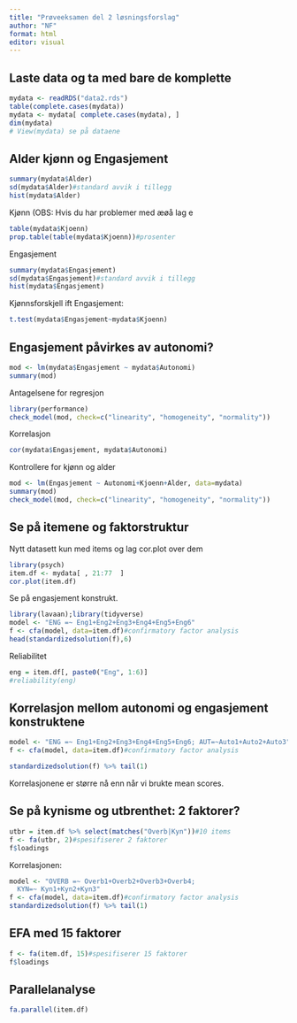 ```yaml
---
title: "Prøveeksamen del 2 løsningsforslag"
author: "NF"
format: html
editor: visual
---
```


## Laste data og ta med bare de komplette

```r
mydata <- readRDS("data2.rds")
table(complete.cases(mydata))
mydata <- mydata[ complete.cases(mydata), ]
dim(mydata)
# View(mydata) se på dataene
```

## Alder kjønn og Engasjement

```r
summary(mydata$Alder)
sd(mydata$Alder)#standard avvik i tillegg
hist(mydata$Alder)
```

Kjønn (OBS: Hvis du har problemer med æøå lag e

```r
table(mydata$Kjoenn)
prop.table(table(mydata$Kjoenn))#prosenter
```

Engasjement

```r
summary(mydata$Engasjement)
sd(mydata$Engasjement)#standard avvik i tillegg
hist(mydata$Engasjement)
```

Kjønnsforskjell ift Engasjement:

```r
t.test(mydata$Engasjement~mydata$Kjoenn)
```

## Engasjement påvirkes av autonomi?

```r
mod <- lm(mydata$Engasjement ~ mydata$Autonomi)
summary(mod)

```

Antagelsene for regresjon

```r
library(performance)
check_model(mod, check=c("linearity", "homogeneity", "normality"))
```

Korrelasjon

```r
cor(mydata$Engasjement, mydata$Autonomi)
```

Kontrollere for kjønn og alder

```r
mod <- lm(Engasjement ~ Autonomi+Kjoenn+Alder, data=mydata)
summary(mod)
check_model(mod, check=c("linearity", "homogeneity", "normality"))
```

## Se på itemene og faktorstruktur

Nytt datasett kun med items og lag cor.plot over dem

```r
library(psych)
item.df <- mydata[ , 21:77  ]
cor.plot(item.df)
```

Se på engasjement konstrukt.

```r
library(lavaan);library(tidyverse)
model <- "ENG =~ Eng1+Eng2+Eng3+Eng4+Eng5+Eng6"
f <- cfa(model, data=item.df)#confirmatory factor analysis
head(standardizedsolution(f),6)


```

Reliabilitet

```r
eng = item.df[, paste0("Eng", 1:6)]
#reliability(eng)
```

## Korrelasjon mellom autonomi og engasjement konstruktene

```r
model <- "ENG =~ Eng1+Eng2+Eng3+Eng4+Eng5+Eng6; AUT=~Auto1+Auto2+Auto3"
f <- cfa(model, data=item.df)#confirmatory factor analysis

standardizedsolution(f) %>% tail(1)

```

Korrelasjonene er større nå enn når vi brukte mean scores.

## Se på kynisme og utbrenthet: 2 faktorer?

```r
utbr = item.df %>% select(matches("Overb|Kyn"))#10 items
f <- fa(utbr, 2)#spesifiserer 2 faktorer
f$loadings
```

Korrelasjonen:

```r
model <- "OVERB =~ Overb1+Overb2+Overb3+Overb4;
  KYN=~ Kyn1+Kyn2+Kyn3"
f <- cfa(model, data=item.df)#confirmatory factor analysis
standardizedsolution(f) %>% tail(1)

```

## EFA med 15 faktorer

```r
f <- fa(item.df, 15)#spesifiserer 15 faktorer
f$loadings 
```

## Parallelanalyse

```r
fa.parallel(item.df)

```
